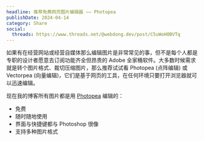 ```yaml
---
headline: 推荐免费网页图片编辑器 —— Photopea
publishDate: 2024-04-14
category: Share
social:
  threads: https://www.threads.net/@webdong.dev/post/C5uWoH0BVTq
---
```


如果有在经营网站或经营自媒体那么编辑图片是非常常见的事，但不是每个人都是专职的设计者愿意去订阅功能齐全但昂贵的 Adobe 全家桶软件。大多数时候需求就是转个图片格式、裁切压缩图片，那么推荐试试看 Photopea (点阵编辑) 或 Vectorpea (向量编辑)，它们是基于网页的工具，在任何环境只要打开浏览器就可以迅速编辑。

现在我的博客所有图片都是用 [Photopea](https://www.photopea.com/) 编辑的：

- 免费
- 随时随地使用
- 界面与快捷键都与 Photoshop 很像
- 支持多种图片格式
